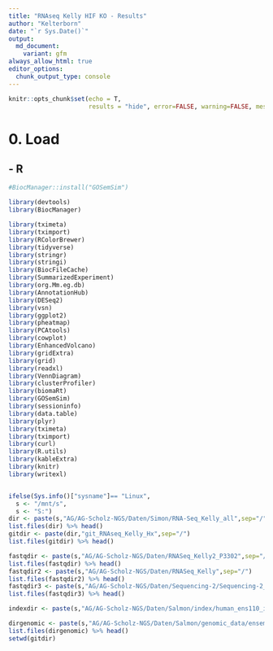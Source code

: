 ```yaml
---
title: "RNAseq Kelly HIF KO - Results"
author: "Kelterborn"
date: "`r Sys.Date()`"
output:
  md_document:
    variant: gfm
always_allow_html: true
editor_options: 
  chunk_output_type: console
---
```


```r
knitr::opts_chunk$set(echo = T,
                      results = "hide", error=FALSE, warning=FALSE, message=FALSE)
```

# 0. Load
##  - R 
```r
#BiocManager::install("GOSemSim")

library(devtools)
library(BiocManager)

library(tximeta)
library(tximport)
library(RColorBrewer)
library(tidyverse)
library(stringr)
library(stringi)
library(BiocFileCache)
library(SummarizedExperiment)
library(org.Mm.eg.db)
library(AnnotationHub)
library(DESeq2)
library(vsn)
library(ggplot2)
library(pheatmap)
library(PCAtools)
library(cowplot)
library(EnhancedVolcano)
library(gridExtra)
library(grid)
library(readxl)
library(VennDiagram)
library(clusterProfiler)
library(biomaRt)
library(GOSemSim)
library(sessioninfo)
library(data.table)
library(plyr)
library(tximeta)
library(tximport)
library(curl)
library(R.utils)
library(kableExtra)
library(knitr)
library(writexl)


ifelse(Sys.info()["sysname"]== "Linux",
  s <- "/mnt/s",
  s <- "S:")
dir <- paste(s,"AG/AG-Scholz-NGS/Daten/Simon/RNA-Seq_Kelly_all",sep="/")
list.files(dir) %>% head()
gitdir <- paste(dir,"git_RNAseq_Kelly_Hx",sep="/")
list.files(gitdir) %>% head()

fastqdir <- paste(s,"AG/AG-Scholz-NGS/Daten/RNASeq_Kelly2_P3302",sep="/")
list.files(fastqdir) %>% head()
fastqdir2 <- paste(s,"AG/AG-Scholz-NGS/Daten/RNASeq_Kelly",sep="/")
list.files(fastqdir2) %>% head()
fastqdir3 <- paste(s,"AG/AG-Scholz-NGS/Daten/Sequencing-2/Sequencing-2_A/FASTQ",sep="/")
list.files(fastqdir3) %>% head()

indexdir <- paste(s,"AG/AG-Scholz-NGS/Daten/Salmon/index/human_ens110_index",sep="/")

dirgenomic <- paste(s,"AG/AG-Scholz-NGS/Daten/Salmon/genomic_data/ensembl/110",sep="/")
list.files(dirgenomic) %>% head()
setwd(gitdir)

```



